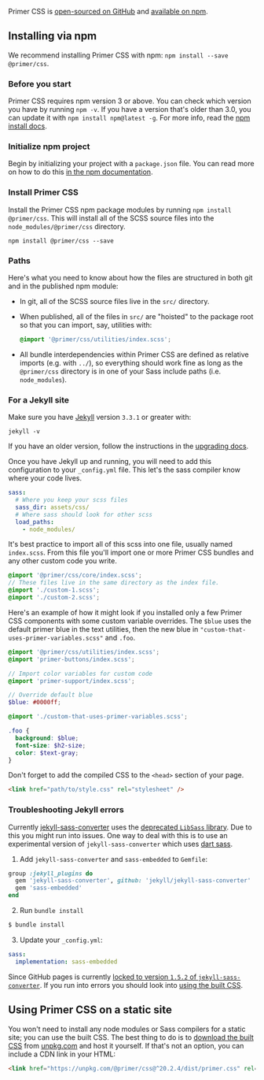 Primer CSS is [open-sourced on GitHub](https://github.com/primer/css) and [available on npm](https://www.npmjs.com/package/@primer/css).

## Installing via npm

We recommend installing Primer CSS with npm: `npm install --save @primer/css`.

### Before you start

Primer CSS requires npm version 3 or above. You can check which version you have by running `npm -v`. If you have a version that's older than 3.0, you can update it with `npm install npm@latest -g`. For more info, read the [npm install docs](https://docs.npmjs.com/getting-started/installing-node).

### Initialize npm project

Begin by initializing your project with a `package.json` file. You can read more on how to do this [in the npm documentation](https://docs.npmjs.com/getting-started/using-a-package.json#creating-a-packagejson).

### Install Primer CSS

Install the Primer CSS npm package modules by running `npm install @primer/css`. This will install all of the SCSS source files into the `node_modules/@primer/css` directory.

```shell
npm install @primer/css --save
```

### Paths

Here's what you need to know about how the files are structured in both git and in the published npm module:

- In git, all of the SCSS source files live in the `src/` directory.
- When published, all of the files in `src/` are "hoisted" to the package root so that you can import, say, utilities with:

  ```scss
  @import '@primer/css/utilities/index.scss';
  ```

- All bundle interdependencies within Primer CSS are defined as relative imports (e.g. with `../`), so everything should work fine as long as the `@primer/css` directory is in one of your Sass include paths (i.e. `node_modules`).

### For a Jekyll site

Make sure you have [Jekyll](https://jekyllrb.com/) version `3.3.1` or greater with:

```shell
jekyll -v
```

If you have an older version, follow the instructions in the [upgrading docs](https://jekyllrb.com/docs/upgrading/).

Once you have Jekyll up and running, you will need to add this configuration to your `_config.yml` file. This let's the sass compiler know where your code lives.

```yml
sass:
  # Where you keep your scss files
  sass_dir: assets/css/
  # Where sass should look for other scss
  load_paths:
    - node_modules/
```

It's best practice to import all of this scss into one file, usually named `index.scss`. From this file you'll import one or more Primer CSS bundles and any other custom code you write.

```scss
@import '@primer/css/core/index.scss';
// These files live in the same directory as the index file.
@import './custom-1.scss';
@import './custom-2.scss';
```

Here's an example of how it might look if you installed only a few Primer CSS components with some custom variable overrides. The `$blue` uses the default primer blue in the text utilities, then the new blue in `"custom-that-uses-primer-variables.scss"` and `.foo`.

```scss
@import '@primer/css/utilities/index.scss';
@import 'primer-buttons/index.scss';

// Import color variables for custom code
@import 'primer-support/index.scss';

// Override default blue
$blue: #0000ff;

@import './custom-that-uses-primer-variables.scss';

.foo {
  background: $blue;
  font-size: $h2-size;
  color: $text-gray;
}
```

Don't forget to add the compiled CSS to the `<head>` section of your page.

```html
<link href="path/to/style.css" rel="stylesheet" />
```

### Troubleshooting Jekyll errors

Currently [jekyll-sass-converter](https://github.com/jekyll/jekyll-sass-converter) uses the [deprecated `LibSass` library](https://github.com/jekyll/jekyll-sass-converter#sass-implementations). Due to this you might run into issues. One way to deal with this is to use an experimental version of `jekyll-sass-converter` which uses [dart sass](https://sass-lang.com/dart-sass).

1. Add `jekyll-sass-converter` and `sass-embedded` to `Gemfile`:

```ruby
group :jekyll_plugins do
  gem 'jekyll-sass-converter', github: 'jekyll/jekyll-sass-converter'
  gem 'sass-embedded'
end
```

2. Run `bundle install`

```bash
$ bundle install
```

3. Update your `_config.yml`:

```yml
sass:
  implementation: sass-embedded
```

Since GitHub pages is currently [locked to version `1.5.2` of `jekyll-sass-converter`](https://pages.github.com/versions/). If you run into errors you should look into [using the built CSS](#using-primer-css-on-a-static-site).

## Using Primer CSS on a static site

You won't need to install any node modules or Sass compilers for a static site; you can use the built CSS. The best thing to do is to [download the built CSS](https://unpkg.com/@primer/css/dist/primer.css) from [unpkg.com](https://unpkg.com) and host it yourself. If that's not an option, you can include a CDN link in your HTML:

```html
<link href="https://unpkg.com/@primer/css@^20.2.4/dist/primer.css" rel="stylesheet" />
```

